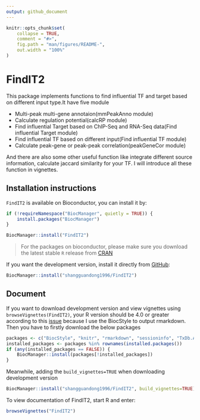 ```yaml
---
output: github_document
---
```


<!-- README.md is generated from README.Rmd. Please edit that file -->

```r
knitr::opts_chunk$set(
    collapse = TRUE,
    comment = "#>",
    fig.path = "man/figures/README-",
    out.width = "100%"
)
```

# FindIT2

<!-- badges: start -->
<!-- badges: end -->

This package implements functions to find influential TF and target based on different input type.It have five module

- Multi-peak multi-gene annotaion(mmPeakAnno module)
- Calculate regulation potential(calcRP module)
- Find influential Target based on ChIP-Seq and RNA-Seq data(Find influential Target module)
- Find influential TF based on different input(Find influential TF module)
- Calculate peak-gene or peak-peak correlation(peakGeneCor module)

And there are also some other useful function like integrate different source information, calculate jaccard similarity for your TF. I will introduce all these function in vignettes. 

## Installation instructions

`FindIT2` is available on Bioconductor, you can install it by:
```r
if (!requireNamespace("BiocManager", quietly = TRUE)) {
    install.packages("BiocManager")
}

BiocManager::install("FindIT2")
```

> For the packages on bioconductor, please make sure you download the latest stable `R` release from
[CRAN](http://cran.r-project.org/)

If you want the development version, install it directly from [GitHub](https://github.com/shangguandong1996/FindIT2):
```r
BiocManager::install("shangguandong1996/FindIT2")
```


## Document
If you want to download development version and view vignettes using `browseVignettes(FindIT2)`, your R version should be 4.0 or greater according to this [issue](https://github.com/Bioconductor/BiocStyle/issues/78) because I use the BiocStyle to output rmarkdown.
Then you have to firstly download the below packages
```r
packages <- c("BiocStyle", "knitr", "rmarkdown", "sessioninfo", "TxDb.Athaliana.BioMart.plantsmart28")
installed_packages <- packages %in% rownames(installed.packages())
if (any(installed_packages == FALSE)) {
    BiocManager::install(packages[!installed_packages])
}
```
Meanwhile, adding the `build_vignettes=TRUE` when downloading development version
```r
BiocManager::install("shangguandong1996/FindIT2", build_vignettes=TRUE)
```
To view documentation of FindIT2, start R and enter:
```r
browseVignettes("FindIT2")
```
